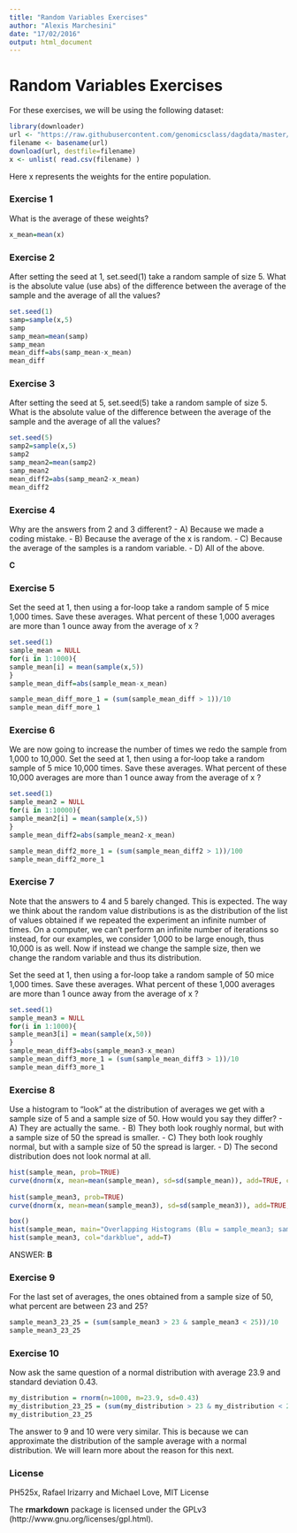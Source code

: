 ```yaml
---
title: "Random Variables Exercises"
author: "Alexis Marchesini"
date: "17/02/2016"
output: html_document
---
```


# Random Variables Exercises 

For these exercises, we will be using the following dataset:

```r
library(downloader) 
url <- "https://raw.githubusercontent.com/genomicsclass/dagdata/master/inst/extdata/femaleControlsPopulation.csv"
filename <- basename(url)
download(url, destfile=filename)
x <- unlist( read.csv(filename) )
```

Here x represents the weights for the entire population.

### Exercise 1
What is the average of these weights?
```r
x_mean=mean(x)
```
### Exercise 2
After setting the seed at 1, set.seed(1) take a random sample of size 5. What is the absolute value (use abs) of the difference between the average of the sample and the average of all the values?
```r
set.seed(1) 
samp=sample(x,5)
samp
samp_mean=mean(samp)
samp_mean
mean_diff=abs(samp_mean-x_mean)
mean_diff
```
### Exercise 3
After setting the seed at 5, set.seed(5) take a random sample of size 5. What is the absolute value of the difference between the average of the sample and the average of all the values?
```r
set.seed(5) 
samp2=sample(x,5)
samp2
samp_mean2=mean(samp2)
samp_mean2
mean_diff2=abs(samp_mean2-x_mean)
mean_diff2
```
### Exercise 4
Why are the answers from 2 and 3 different?
- A) Because we made a coding mistake.
- B) Because the average of the x is random.
- C) Because the average of the samples is a random variable.
- D) All of the above.

**C**

### Exercise 5
Set the seed at 1, then using a for-loop take a random sample of 5 mice 1,000 times. Save these averages. What percent of these 1,000 averages are more than 1 ounce away from the average of x ?
```r
set.seed(1)
sample_mean = NULL
for(i in 1:1000){
sample_mean[i] = mean(sample(x,5))
}
sample_mean_diff=abs(sample_mean-x_mean)

sample_mean_diff_more_1 = (sum(sample_mean_diff > 1))/10
sample_mean_diff_more_1
```

### Exercise 6
We are now going to increase the number of times we redo the sample from 1,000 to 10,000. Set the seed at 1, then using a for-loop take a random sample of 5 mice 10,000 times. Save these averages. What percent of these 10,000 averages are more than 1 ounce away from the average of x ?
```r
set.seed(1)
sample_mean2 = NULL
for(i in 1:10000){
sample_mean2[i] = mean(sample(x,5))
}
sample_mean_diff2=abs(sample_mean2-x_mean)

sample_mean_diff2_more_1 = (sum(sample_mean_diff2 > 1))/100
sample_mean_diff2_more_1
```

### Exercise 7
Note that the answers to 4 and 5 barely changed. This is expected. The way we think about the random value distributions is as the distribution of the list of values obtained if we repeated the experiment an infinite number of times. On a computer, we can't perform an infinite number of iterations so instead, for our examples, we consider 1,000 to be large enough, thus 10,000 is as well. Now if instead we change the sample size, then we change the random variable and thus its distribution.

Set the seed at 1, then using a for-loop take a random sample of 50 mice 1,000 times. Save these averages. What percent of these 1,000 averages are more than 1 ounce away from the average of x ?

```r
set.seed(1)
sample_mean3 = NULL
for(i in 1:1000){
sample_mean3[i] = mean(sample(x,50))
}
sample_mean_diff3=abs(sample_mean3-x_mean)
sample_mean_diff3_more_1 = (sum(sample_mean_diff3 > 1))/10
sample_mean_diff3_more_1
```
### Exercise 8
Use a histogram to "look" at the distribution of averages we get with a sample size of 5 and a sample size of 50. How would you say they differ?
- A) They are actually the same.
- B) They both look roughly normal, but with a sample size of 50 the spread is smaller.
- C) They both look roughly normal, but with a sample size of 50 the spread is larger.
- D) The second distribution does not look normal at all.

```r
hist(sample_mean, prob=TRUE)
curve(dnorm(x, mean=mean(sample_mean), sd=sd(sample_mean)), add=TRUE, col="darkblue")
          
hist(sample_mean3, prob=TRUE)
curve(dnorm(x, mean=mean(sample_mean3), sd=sd(sample_mean3)), add=TRUE, col="darkblue")

box()
hist(sample_mean, main="Overlapping Histograms (Blu = sample_mean3; sample size = 50)")
hist(sample_mean3, col="darkblue", add=T)
```

ANSWER: **B**

### Exercise 9
For the last set of averages, the ones obtained from a sample size of 50, what percent are between 23 and 25?
```r
sample_mean3_23_25 = (sum(sample_mean3 > 23 & sample_mean3 < 25))/10
sample_mean3_23_25
```
### Exercise 10
Now ask the same question of a normal distribution with average 23.9 and standard deviation 0.43.
```r
my_distribution = rnorm(n=1000, m=23.9, sd=0.43) 
my_distribution_23_25 = (sum(my_distribution > 23 & my_distribution < 25))/10
my_distribution_23_25
```
The answer to 9 and 10 were very similar. This is because we can approximate the distribution of the sample average with a normal distribution. We will learn more about the reason for this next.

### License
PH525x, Rafael Irizarry and Michael Love, MIT License 

The **rmarkdown** package is licensed under the GPLv3 (http://www.gnu.org/licenses/gpl.html).
